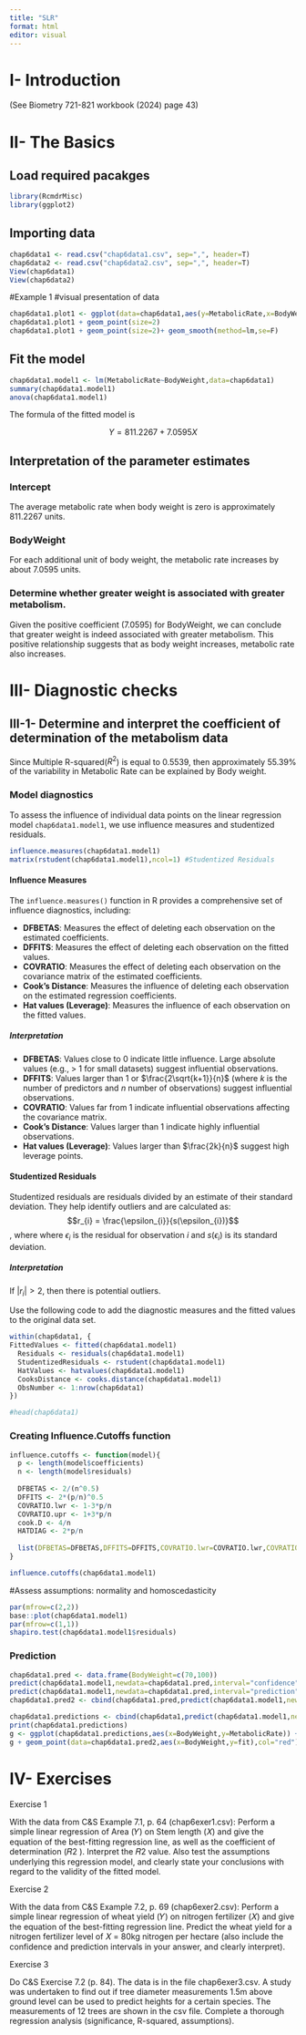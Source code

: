 ```yaml
---
title: "SLR"
format: html
editor: visual
---
```


# I- Introduction

(See Biometry 721-821 workbook (2024) page 43)

# II- The Basics

## Load required pacakges

```r
library(RcmdrMisc)
library(ggplot2)
```

## Importing data

```r
chap6data1 <- read.csv("chap6data1.csv", sep=",", header=T)
chap6data2 <- read.csv("chap6data2.csv", sep=",", header=T)
View(chap6data1)
View(chap6data2)
```

#Example 1 #visual presentation of data

```r
chap6data1.plot1 <- ggplot(data=chap6data1,aes(y=MetabolicRate,x=BodyWeight)) 
chap6data1.plot1 + geom_point(size=2) 
chap6data1.plot1 + geom_point(size=2)+ geom_smooth(method=lm,se=F)
```

## Fit the model

```r
chap6data1.model1 <- lm(MetabolicRate~BodyWeight,data=chap6data1)
summary(chap6data1.model1)
anova(chap6data1.model1)
```

The formula of the fitted model is

$$Y = 811.2267 + 7.0595 X$$

## Interpretation of the parameter estimates

### Intercept

The average metabolic rate when body weight is zero is approximately 811.2267 units.

### BodyWeight

For each additional unit of body weight, the metabolic rate increases by about 7.0595 units.

### Determine whether greater weight is associated with greater metabolism.

Given the positive coefficient ($7.0595$) for BodyWeight, we can conclude that greater weight is indeed associated with greater metabolism. This positive relationship suggests that as body weight increases, metabolic rate also increases.

# III- Diagnostic checks

## III-1- Determine and interpret the coefficient of determination of the metabolism data

Since Multiple R-squared($R^{2}$) is equal to $0.5539$, then approximately $55.39\%$ of the variability in Metabolic Rate can be explained by Body weight.

### Model diagnostics

To assess the influence of individual data points on the linear regression model `chap6data1.model1`, we use influence measures and studentized residuals.

```r
influence.measures(chap6data1.model1)
matrix(rstudent(chap6data1.model1),ncol=1) #Studentized Residuals
```

#### Influence Measures

The `influence.measures()` function in R provides a comprehensive set of influence diagnostics, including:

-   **DFBETAS**: Measures the effect of deleting each observation on the estimated coefficients.
-   **DFFITS**: Measures the effect of deleting each observation on the fitted values.
-   **COVRATIO**: Measures the effect of deleting each observation on the covariance matrix of the estimated coefficients.
-   **Cook's Distance**: Measures the influence of deleting each observation on the estimated regression coefficients.
-   **Hat values (Leverage)**: Measures the influence of each observation on the fitted values.

##### Interpretation

-   **DFBETAS**: Values close to 0 indicate little influence. Large absolute values (e.g., \> 1 for small datasets) suggest influential observations.
-   **DFFITS**: Values larger than 1 or $\frac{2\sqrt{k+1}}{n}$ (where $k$ is the number of predictors and $n$ number of observations) suggest influential observations.
-   **COVRATIO**: Values far from 1 indicate influential observations affecting the covariance matrix.
-   **Cook's Distance**: Values larger than 1 indicate highly influential observations.
-   **Hat values (Leverage)**: Values larger than $\frac{2k}{n}$ suggest high leverage points.

#### Studentized Residuals

Studentized residuals are residuals divided by an estimate of their standard deviation. They help identify outliers and are calculated as: $$r_{i} = \frac{\epsilon_{i}}{s(\epsilon_{i})}$$, where where $\epsilon_{i}$ is the residual for observation $i$ and $s(\epsilon_{i})$ is its standard deviation.

##### Interpretation

If $\vert r_{i} \vert > 2$, then there is potential outliers.



Use the following code to add the diagnostic measures and the fitted values to the original data set.
```r
within(chap6data1, {
FittedValues <- fitted(chap6data1.model1)
  Residuals <- residuals(chap6data1.model1)
  StudentizedResiduals <- rstudent(chap6data1.model1)
  HatValues <- hatvalues(chap6data1.model1)
  CooksDistance <- cooks.distance(chap6data1.model1)
  ObsNumber <- 1:nrow(chap6data1)
})

#head(chap6data1)
```

### Creating Influence.Cutoffs function 
```r
influence.cutoffs <- function(model){
  p <- length(model$coefficients)
  n <- length(model$residuals)
  
  DFBETAS <- 2/(n^0.5)
  DFFITS <- 2*(p/n)^0.5
  COVRATIO.lwr <- 1-3*p/n
  COVRATIO.upr <- 1+3*p/n
  cook.D <- 4/n
  HATDIAG <- 2*p/n
  
  list(DFBETAS=DFBETAS,DFFITS=DFFITS,COVRATIO.lwr=COVRATIO.lwr,COVRATIO.upr=COVRATIO.upr,cook.D=cook.D,HATDIAG=HATDIAG)
}

influence.cutoffs(chap6data1.model1)
```

#Assess assumptions: normality and homoscedasticity
```r
par(mfrow=c(2,2))
base::plot(chap6data1.model1)
par(mfrow=c(1,1))
shapiro.test(chap6data1.model1$residuals)
```

### Prediction
```r
chap6data1.pred <- data.frame(BodyWeight=c(70,100))
predict(chap6data1.model1,newdata=chap6data1.pred,interval="confidence")
predict(chap6data1.model1,newdata=chap6data1.pred,interval="prediction")
chap6data1.pred2 <- cbind(chap6data1.pred,predict(chap6data1.model1,newdata=chap6data1.pred,interval="confidence"))

chap6data1.predictions <- cbind(chap6data1,predict(chap6data1.model1,newdata=chap6data1.pred, interval="prediction"))
print(chap6data1.predictions)
g <- ggplot(chap6data1.predictions,aes(x=BodyWeight,y=MetabolicRate)) + geom_point() + geom_line(aes(y = fit),colour = "blue", size = 1) + stat_smooth(method=lm) + geom_ribbon(aes(ymin = lwr, ymax = upr),  fill = "blue", alpha = 0.4)
g + geom_point(data=chap6data1.pred2,aes(x=BodyWeight,y=fit),col="red")

```


# IV- Exercises

Exercise 1

With the data from C&S Example 7.1, p. 64 (chap6exer1.csv): Perform a simple linear regression of
Area (𝑌) on Stem length (𝑋) and give the equation of the best-fitting regression line, as well as the
coefficient of determination (𝑅2 ). Interpret the 𝑅2 value. Also test the assumptions underlying this
regression model, and clearly state your conclusions with regard to the validity of the fitted model.


Exercise 2

With the data from C&S Example 7.2, p. 69 (chap6exer2.csv): Perform a simple linear regression of
wheat yield (𝑌) on nitrogen fertilizer (𝑋) and give the equation of the best-fitting regression line. Predict the wheat yield for a nitrogen fertilizer level of 𝑋 = 80kg nitrogen per hectare (also include the confidence and prediction intervals in your answer, and clearly interpret).

Exercise 3

Do C&S Exercise 7.2 (p. 84). The data is in the file chap6exer3.csv. A study was undertaken to find
out if tree diameter measurements 1.5m above ground level can be used to predict heights for a certain
species. The measurements of 12 trees are shown in the csv file. Complete a thorough regression
analysis (significance, R-squared, assumptions).
